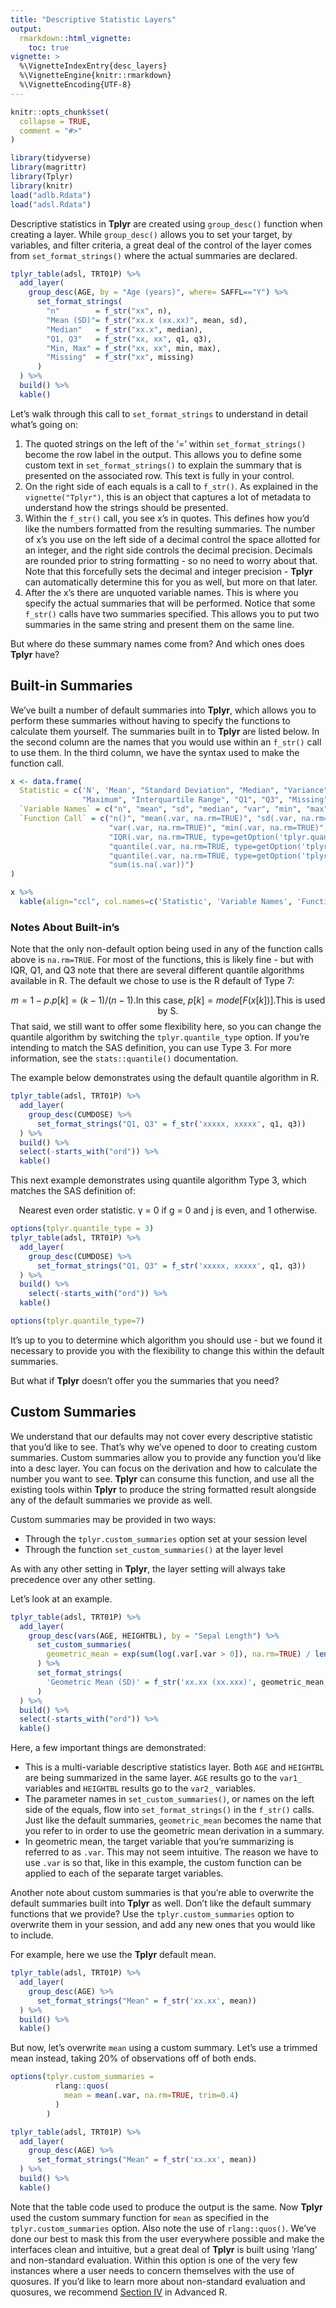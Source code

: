 ```yaml
---
title: "Descriptive Statistic Layers"
output: 
  rmarkdown::html_vignette:
    toc: true
vignette: >
  %\VignetteIndexEntry{desc_layers}
  %\VignetteEngine{knitr::rmarkdown}
  %\VignetteEncoding{UTF-8}
---
```


```r
knitr::opts_chunk$set(
  collapse = TRUE,
  comment = "#>"
)
```

```r
library(tidyverse) 
library(magrittr)
library(Tplyr)
library(knitr)
load("adlb.Rdata")
load("adsl.Rdata")
```

Descriptive statistics in **Tplyr** are created using `group_desc()` function when creating a layer. While `group_desc()` allows you to set your target, by variables, and filter criteria, a great deal of the control of the layer comes from `set_format_strings()` where the actual summaries are declared. 

```r
tplyr_table(adsl, TRT01P) %>% 
  add_layer(
    group_desc(AGE, by = "Age (years)", where= SAFFL=="Y") %>% 
      set_format_strings(
        "n"        = f_str("xx", n),
        "Mean (SD)"= f_str("xx.x (xx.xx)", mean, sd),
        "Median"   = f_str("xx.x", median),
        "Q1, Q3"   = f_str("xx, xx", q1, q3),
        "Min, Max" = f_str("xx, xx", min, max),
        "Missing"  = f_str("xx", missing)
      )
  ) %>% 
  build() %>% 
  kable()
```

Let's walk through this call to `set_format_strings` to understand in detail what's going on:

1) The quoted strings on the left of the '=' within `set_format_strings()` become the row label in the output. This allows you to define some custom text in `set_format_strings()` to explain the summary that is presented on the associated row. This text is fully in your control.
2) On the right side of each equals is a call to `f_str()`. As explained in the `vignette("Tplyr")`, this is an object that captures a lot of metadata to understand how the strings should be presented. 
3) Within the `f_str()` call, you see x's in quotes. This defines how you'd like the numbers formatted from the resulting summaries. The number of x's you use on the left side of a decimal control the space allotted for an integer, and the right side controls the decimal precision. Decimals are rounded prior to string formatting - so no need to worry about that. Note that this forcefully sets the decimal and integer precision - **Tplyr** can automatically determine this for you as well, but more on that later. 
4) After the x's there are unquoted variable names. This is where you specify the actual summaries that will be performed. Notice that some `f_str()` calls have two summaries specified. This allows you to put two summaries in the same string and present them on the same line. 

But where do these summary names come from? And which ones does **Tplyr** have? 

## Built-in Summaries

We've built a number of default summaries into **Tplyr**, which allows you to perform these summaries without having to specify the functions to calculate them yourself. The summaries built in to **Tplyr** are listed below. In the second column are the names that you would use within an `f_str()` call to use them. In the third column, we have the syntax used to make the function call.

```r
x <- data.frame(
  Statistic = c('N', 'Mean', "Standard Deviation", "Median", "Variance", "Minimum",
                "Maximum", "Interquartile Range", "Q1", "Q3", "Missing"),
  `Variable Names` = c("n", "mean", "sd", "median", "var", "min", "max", "iqr", "q1", "q3", "missing"),
  `Function Call` = c("n()", "mean(.var, na.rm=TRUE)", "sd(.var, na.rm=TRUE)", "median(.var, na.rm=TRUE)",
                      "var(.var, na.rm=TRUE)", "min(.var, na.rm=TRUE)", "max(.var, na.rm=TRUE)", 
                      "IQR(.var, na.rm=TRUE, type=getOption('tplyr.quantile_type')",
                      "quantile(.var, na.rm=TRUE, type=getOption('tplyr.quantile_type'))[[2]]", 
                      "quantile(.var, na.rm=TRUE, type=getOption('tplyr.quantile_type'))[[4]]", 
                      "sum(is.na(.var))")
)

x %>% 
  kable(align="ccl", col.names=c('Statistic', 'Variable Names', 'Function Call'))

```

### Notes About Built-in's

Note that the only non-default option being used in any of the function calls above is `na.rm=TRUE`. For most of the functions, this is likely fine - but with IQR, Q1, and Q3 note that there are several different quantile algorithms available in R. The default we chose to use is the R default of Type 7:

$$
m = 1-p. p[k] = (k - 1) / (n - 1). \textrm{In this case, } p[k] = mode[F(x[k])]. \textrm{This is used by S.}
$$
That said, we still want to offer some flexibility here, so you can change the quantile algorithm by switching the `tplyr.quantile_type` option. If you're intending to match the SAS definition, you can use Type 3. For more information, see the `stats::quantile()` documentation. 

The example below demonstrates using the default quantile algorithm in R.

```r
tplyr_table(adsl, TRT01P) %>% 
  add_layer(
    group_desc(CUMDOSE) %>% 
      set_format_strings("Q1, Q3" = f_str('xxxxx, xxxxx', q1, q3))
  ) %>% 
  build() %>%
  select(-starts_with("ord")) %>% 
  kable()
```

This next example demonstrates using quantile algorithm Type 3, which matches the SAS definition of:

$$
\textrm{Nearest even order statistic. γ = 0 if g = 0 and  j is even, and 1 otherwise.}
$$

```r
options(tplyr.quantile_type = 3)
tplyr_table(adsl, TRT01P) %>% 
  add_layer(
    group_desc(CUMDOSE) %>% 
      set_format_strings("Q1, Q3" = f_str('xxxxx, xxxxx', q1, q3))
  ) %>% 
  build() %>% 
    select(-starts_with("ord")) %>% 
  kable()
```

```r
options(tplyr.quantile_type=7)
```

It's up to you to determine which algorithm you should use - but we found it necessary to provide you with the flexibility to change this within the default summaries.

But what if **Tplyr** doesn't offer you the summaries that you need? 

## Custom Summaries

We understand that our defaults may not cover every descriptive statistic that you'd like to see. That's why we've opened to door to creating custom summaries. Custom summaries allow you to provide any function you'd like into a desc layer. You can focus on the derivation and how to calculate the number you want to see. **Tplyr** can consume this function, and use all the existing tools within **Tplyr** to produce the string formatted result alongside any of the default summaries we provide as well. 

Custom summaries may be provided in two ways: 

- Through the `tplyr.custom_summaries` option set at your session level
- Through the function `set_custom_summaries()` at the layer level

As with any other setting in **Tplyr**, the layer setting will always take precedence over any other setting. 

Let's look at an example.

```r
tplyr_table(adsl, TRT01P) %>%
  add_layer(
    group_desc(vars(AGE, HEIGHTBL), by = "Sepal Length") %>%
      set_custom_summaries(
        geometric_mean = exp(sum(log(.var[.var > 0]), na.rm=TRUE) / length(.var))
      ) %>%
      set_format_strings(
        'Geometric Mean (SD)' = f_str('xx.xx (xx.xxx)', geometric_mean, sd)
      )
  ) %>% 
  build() %>% 
  select(-starts_with("ord")) %>% 
  kable()
```

Here, a few important things are demonstrated:

- This is a multi-variable descriptive statistics layer. Both `AGE` and `HEIGHTBL` are being summarized in the same layer. `AGE` results go to the `var1_` variables and `HEIGHTBL` results go to the `var2_` variables.
- The parameter names in `set_custom_summaries()`, or names on the left side of the equals, flow into `set_format_strings()` in the `f_str()` calls. Just like the default summaries, `geometric_mean` becomes the name that you refer to in order to use the geometric mean derivation in a summary. 
- In geometric mean, the target variable that you're summarizing is referred to as `.var`. This may not seem intuitive. The reason we have to use `.var` is so that, like in this example, the custom function can be applied to each of the separate target variables. 

Another note about custom summaries is that you're able to overwrite the default summaries built into **Tplyr** as well. Don't like the default summary functions that we provide? Use the `tplyr.custom_summaries` option to overwrite them in your session, and add any new ones that you would like to include.

For example, here we use the **Tplyr** default mean.

```r
tplyr_table(adsl, TRT01P) %>% 
  add_layer(
    group_desc(AGE) %>% 
      set_format_strings("Mean" = f_str('xx.xx', mean))
  ) %>% 
  build() %>% 
  kable()
```

But now, let's overwrite `mean` using a custom summary. Let's use a trimmed mean instead, taking 20% of observations off of both ends.

```r
options(tplyr.custom_summaries = 
          rlang::quos(
            mean = mean(.var, na.rm=TRUE, trim=0.4)
          )
        )

tplyr_table(adsl, TRT01P) %>% 
  add_layer(
    group_desc(AGE) %>% 
      set_format_strings("Mean" = f_str('xx.xx', mean))
  ) %>% 
  build() %>% 
  kable()
```

Note that the table code used to produce the output is the same. Now **Tplyr** used the custom summary function for `mean` as specified in the `tplyr.custom_summaries` option. Also note the use of `rlang::quos()`. We've done our best to mask this from the user everywhere possible and make the interfaces clean and intuitive, but a great deal of **Tplyr** is built using 'rlang' and non-standard evaluation. Within this option is one of the very few instances where a user needs to concern themselves with the use of quosures. If you'd like to learn more about non-standard evaluation and quosures, we recommend [Section IV](https://adv-r.hadley.nz/metaprogramming.html) in Advanced R. 
